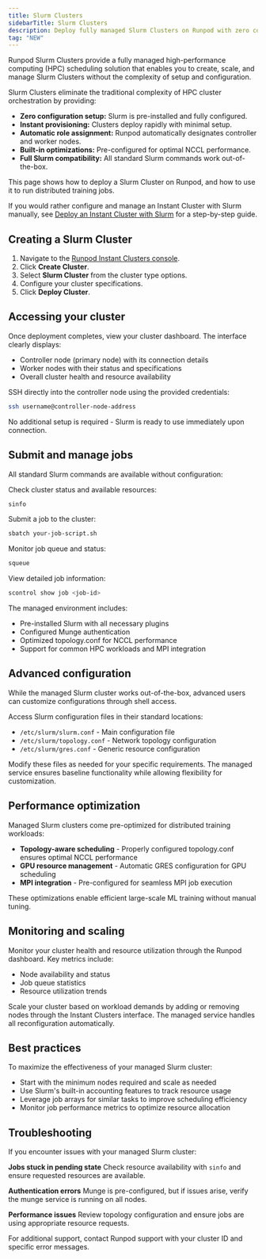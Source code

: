 ```yaml
---
title: Slurm Clusters
sidebarTitle: Slurm Clusters
description: Deploy fully managed Slurm Clusters on Runpod with zero configuration
tag: "NEW"
---
```


Runpod Slurm Clusters provide a fully managed high-performance computing (HPC) scheduling solution that enables you to create, scale, and manage Slurm Clusters without the complexity of setup and configuration.

Slurm Clusters eliminate the traditional complexity of HPC cluster orchestration by providing:

- **Zero configuration setup:** Slurm is pre-installed and fully configured.
- **Instant provisioning:** Clusters deploy rapidly with minimal setup.
- **Automatic role assignment:** Runpod automatically designates controller and worker nodes.
- **Built-in optimizations:** Pre-configured for optimal NCCL performance.
- **Full Slurm compatibility:** All standard Slurm commands work out-of-the-box.

This page shows how to deploy a Slurm Cluster on Runpod, and how to use it to run distributed training jobs.

<Tip>

If you would rather configure and manage an Instant Cluster with Slurm manually, see [Deploy an Instant Cluster with Slurm](/instant-clusters/slurm) for a step-by-step guide.

</Tip>

## Creating a Slurm Cluster

1. Navigate to the [Runpod Instant Clusters console](https://console.runpod.io/cluster).
2. Click **Create Cluster**.
3. Select **Slurm Cluster** from the cluster type options.
4. Configure your cluster specifications.
5. Click **Deploy Cluster**.

## Accessing your cluster

Once deployment completes, view your cluster dashboard. The interface clearly displays:
- Controller node (primary node) with its connection details
- Worker nodes with their status and specifications
- Overall cluster health and resource availability

SSH directly into the controller node using the provided credentials:

```bash
ssh username@controller-node-address
```

No additional setup is required - Slurm is ready to use immediately upon connection.

## Submit and manage jobs

All standard Slurm commands are available without configuration:

Check cluster status and available resources:
```bash
sinfo
```

Submit a job to the cluster:
```bash
sbatch your-job-script.sh
```

Monitor job queue and status:
```bash
squeue
```

View detailed job information:
```bash
scontrol show job <job-id>
```

The managed environment includes:
- Pre-installed Slurm with all necessary plugins
- Configured Munge authentication
- Optimized topology.conf for NCCL performance
- Support for common HPC workloads and MPI integration

## Advanced configuration

While the managed Slurm cluster works out-of-the-box, advanced users can customize configurations through shell access.

Access Slurm configuration files in their standard locations:
- `/etc/slurm/slurm.conf` - Main configuration file
- `/etc/slurm/topology.conf` - Network topology configuration
- `/etc/slurm/gres.conf` - Generic resource configuration

Modify these files as needed for your specific requirements. The managed service ensures baseline functionality while allowing flexibility for customization.

## Performance optimization

Managed Slurm clusters come pre-optimized for distributed training workloads:

- **Topology-aware scheduling** - Properly configured topology.conf ensures optimal NCCL performance
- **GPU resource management** - Automatic GRES configuration for GPU scheduling
- **MPI integration** - Pre-configured for seamless MPI job execution

These optimizations enable efficient large-scale ML training without manual tuning.

## Monitoring and scaling

Monitor your cluster health and resource utilization through the Runpod dashboard. Key metrics include:
- Node availability and status
- Job queue statistics
- Resource utilization trends

Scale your cluster based on workload demands by adding or removing nodes through the Instant Clusters interface. The managed service handles all reconfiguration automatically.

## Best practices

To maximize the effectiveness of your managed Slurm cluster:

- Start with the minimum nodes required and scale as needed
- Use Slurm's built-in accounting features to track resource usage
- Leverage job arrays for similar tasks to improve scheduling efficiency
- Monitor job performance metrics to optimize resource allocation

## Troubleshooting

If you encounter issues with your managed Slurm cluster:

**Jobs stuck in pending state**
Check resource availability with `sinfo` and ensure requested resources are available.

**Authentication errors**
Munge is pre-configured, but if issues arise, verify the munge service is running on all nodes.

**Performance issues**
Review topology configuration and ensure jobs are using appropriate resource requests.

For additional support, contact Runpod support with your cluster ID and specific error messages.